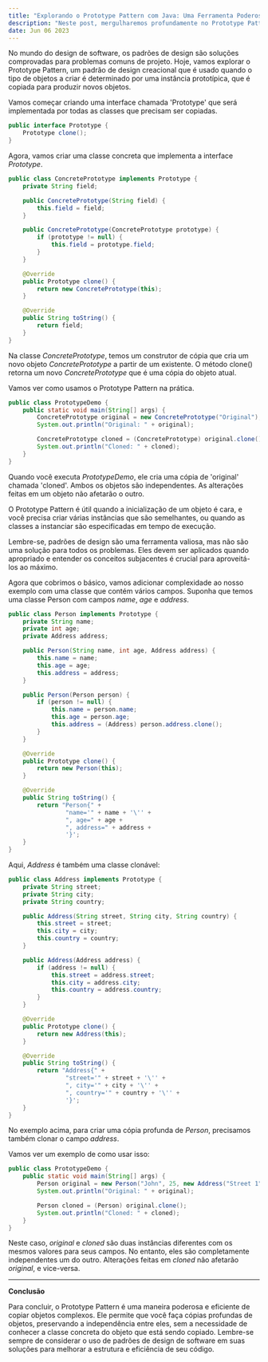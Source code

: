 ```yaml
---
title: "Explorando o Prototype Pattern com Java: Uma Ferramenta Poderosa de Design de Software"
description: "Neste post, mergulharemos profundamente no Prototype Pattern, um padrão de design que oferece um método eficiente para copiar objetos existentes, evitando o custo de criar novos do zero. Faremos isso com a ajuda de exemplos práticos em Java."
date: Jun 06 2023
---
```


No mundo do design de software, os padrões de design são soluções comprovadas para problemas comuns de projeto. Hoje, vamos explorar o Prototype Pattern, um padrão de design creacional que é usado quando o tipo de objetos a criar é determinado por uma instância prototípica, que é copiada para produzir novos objetos.

Vamos começar criando uma interface chamada 'Prototype' que será implementada por todas as classes que precisam ser copiadas.

```java
public interface Prototype {
    Prototype clone();
}
```

Agora, vamos criar uma classe concreta que implementa a interface _Prototype_.

```java
public class ConcretePrototype implements Prototype {
    private String field;

    public ConcretePrototype(String field) {
        this.field = field;
    }

    public ConcretePrototype(ConcretePrototype prototype) {
        if (prototype != null) {
            this.field = prototype.field;
        }
    }

    @Override
    public Prototype clone() {
        return new ConcretePrototype(this);
    }

    @Override
    public String toString() {
        return field;
    }
}
```

Na classe _ConcretePrototype_, temos um construtor de cópia que cria um novo objeto _ConcretePrototype_ a partir de um existente. O método clone() retorna um novo _ConcretePrototype_ que é uma cópia do objeto atual.

Vamos ver como usamos o Prototype Pattern na prática.

```java
public class PrototypeDemo {
    public static void main(String[] args) {
        ConcretePrototype original = new ConcretePrototype("Original");
        System.out.println("Original: " + original);

        ConcretePrototype cloned = (ConcretePrototype) original.clone();
        System.out.println("Cloned: " + cloned);
    }
}
```

Quando você executa _PrototypeDemo_, ele cria uma cópia de 'original' chamada 'cloned'. Ambos os objetos são independentes. As alterações feitas em um objeto não afetarão o outro.

O Prototype Pattern é útil quando a inicialização de um objeto é cara, e você precisa criar várias instâncias que são semelhantes, ou quando as classes a instanciar são especificadas em tempo de execução.

Lembre-se, padrões de design são uma ferramenta valiosa, mas não são uma solução para todos os problemas. Eles devem ser aplicados quando apropriado e entender os conceitos subjacentes é crucial para aproveitá-los ao máximo.

Agora que cobrimos o básico, vamos adicionar complexidade ao nosso exemplo com uma classe que contém vários campos. Suponha que temos uma classe Person com campos _name_, _age_ e _address_.

```java
public class Person implements Prototype {
    private String name;
    private int age;
    private Address address;

    public Person(String name, int age, Address address) {
        this.name = name;
        this.age = age;
        this.address = address;
    }

    public Person(Person person) {
        if (person != null) {
            this.name = person.name;
            this.age = person.age;
            this.address = (Address) person.address.clone();
        }
    }

    @Override
    public Prototype clone() {
        return new Person(this);
    }

    @Override
    public String toString() {
        return "Person{" +
                "name='" + name + '\'' +
                ", age=" + age +
                ", address=" + address +
                '}';
    }
}
```

Aqui, _Address_ é também uma classe clonável:

```java
public class Address implements Prototype {
    private String street;
    private String city;
    private String country;

    public Address(String street, String city, String country) {
        this.street = street;
        this.city = city;
        this.country = country;
    }

    public Address(Address address) {
        if (address != null) {
            this.street = address.street;
            this.city = address.city;
            this.country = address.country;
        }
    }

    @Override
    public Prototype clone() {
        return new Address(this);
    }

    @Override
    public String toString() {
        return "Address{" +
                "street='" + street + '\'' +
                ", city='" + city + '\'' +
                ", country='" + country + '\'' +
                '}';
    }
}
```

No exemplo acima, para criar uma cópia profunda de _Person_, precisamos também clonar o campo _address_.

Vamos ver um exemplo de como usar isso:

```java
public class PrototypeDemo {
    public static void main(String[] args) {
        Person original = new Person("John", 25, new Address("Street 1", "City 1", "Country 1"));
        System.out.println("Original: " + original);

        Person cloned = (Person) original.clone();
        System.out.println("Cloned: " + cloned);
    }
}
```

Neste caso, _original_ e _cloned_ são duas instâncias diferentes com os mesmos valores para seus campos. No entanto, eles são completamente independentes um do outro. Alterações feitas em _cloned_ não afetarão _original_, e vice-versa.

---

**Conclusão**

Para concluir, o Prototype Pattern é uma maneira poderosa e eficiente de copiar objetos complexos. Ele permite que você faça cópias profundas de objetos, preservando a independência entre eles, sem a necessidade de conhecer a classe concreta do objeto que está sendo copiado. Lembre-se sempre de considerar o uso de padrões de design de software em suas soluções para melhorar a estrutura e eficiência de seu código.